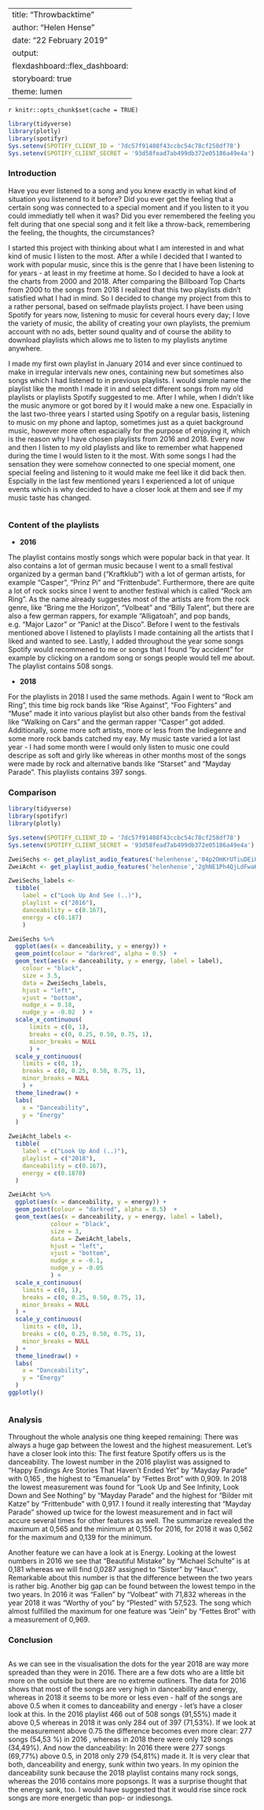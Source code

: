 

---
title: "Throwbacktime"
author: "Helen Hense"
date: "22 February 2019"
output: 
  flexdashboard::flex_dashboard:
    storyboard: true
    theme: lumen
---

`r knitr::opts_chunk$set(cache = TRUE)`

```r
library(tidyverse)
library(plotly)
library(spotifyr)
Sys.setenv(SPOTIFY_CLIENT_ID = '7dc57f91408f43ccbc54c78cf258df78')
Sys.setenv(SPOTIFY_CLIENT_SECRET = '93d58fead7ab499db372e05186a49e4a')
```

### Introduction
  
Have you ever listened to a song and you knew exactly in what kind of situation you listenend to it before? Did you ever get the feeling that a certain song was connected to a special moment and if you listen to it you could immediatly tell when it was? Did you ever remembered the feeling you felt during that one special song and it felt like a throw-back, remembering the feeling, the thoughts, the circumstances?
  
I started this project with thinking about what I am interested in and what kind of music I listen to the most. After a while I decided that I wanted to work with popular music, since this is the genre that I have been listening to for years - at least in my freetime at home. So I decided to have a look at the charts from 2000 and 2018. After comparing the Billboard Top Charts from 2000 to the songs from 2018 I realized that this two playlists didn't satisfied what I had in mind. So I decided to change my project from this to a rather personal, based on selfmade playlists project. I have been using Spotify for years now, listening to music for ceveral hours every day; I love the variety of music, the ability of creating your own playlists, the premium account with no ads, better sound quality and of course the ability to download playlists which allows me to listen to my playlists anytime anywhere.

I made my first own playlist in January 2014 and ever since continued to make in irregular intervals new ones, containing new but sometimes also songs which I had listened to in previous playlists. I would simple name the playlist like the month I made it in and select different songs from my old playlists or playlists Spotify suggested to me. After I while, when I didn't like the music anymore or got bored by it I would make a new one. Espacially in the last two-three years I started using Spotify on a regular basis, listening to music on my phone and laptop, sometimes just as a quiet background music, however more often espacially for the purpose of enjoying it, which is the reason why I have chosen playlists from 2016 and 2018. Every now and then I listen to my old playlists and like to remember what happened during the time I would listen to it the most. With some songs I had the sensation they were somehow connected to one special moment, one special feeling and listening to it would make me feel like it did back then. Espcially in the last few mentioned years I experienced a lot of unique events which is why decided to have a closer look at them and see if my music taste has changed.
  
```r
```
### Content of the playlists 

- **2016**

The playlist contains mostly songs which were popular back in that year. It also contains a lot of german music because I went to a small festival organized by a german band ("Kraftklub") with a lot of german artists, for example "Casper", "Prinz Pi" and "Frittenbude". Furthermore, there are quite a lot of rock socks since I went to another festival which is called "Rock am Ring". As the name already suggestes most of the artists are from the rock genre, like "Bring me the Horizon", "Volbeat" and "Billy Talent", but there are also a few german rappers, for example "Alligatoah", and pop bands, e.g. "Major Lazor" or "Panic! at the Disco". Before I went to the festivals mentioned above I listened to playlists I made containing all the artists that I liked and wanted to see. Lastly, I added throughout the year some songs Spotify would recommened to me or songs that I found "by accident" for example by clicking on a random song or songs people would tell me about. The playlist contains 508 songs.

- **2018**

For the playlists in 2018 I used the same methods. Again I went to "Rock am Ring", this time big rock bands like "Rise Against", "Foo Fighters" and "Muse" made it into various playlist but also other bands from the festival like "Walking on Cars" and the german rapper "Casper" got added. Additionally, some more soft artists, more or less from the Indiegenre and some more rock bands catched my eay. My music taste varied a lot last year - I had some month were I would only listen to music one could descripe as soft and girly like whereas in other months most of the songs were made by rock and alternative bands like "Starset" and "Mayday Parade". This playlists contains 397 songs. 

### Comparison

```r
library(tidyverse)
library(spotifyr)
library(plotly)

Sys.setenv(SPOTIFY_CLIENT_ID = '7dc57f91408f43ccbc54c78cf258df78')
Sys.setenv(SPOTIFY_CLIENT_SECRET = '93d58fead7ab499db372e05186a49e4a')

ZweiSechs <- get_playlist_audio_features('helenhense','04p2OmKrUTiuDEiHZ1kTwa')
ZweiAcht <- get_playlist_audio_features('helenhense','2ghNE1Ph4QjLdFwaKMgam5')

ZweiSechs_labels <-
  tibble(
    label = c("Look Up And See (..)"),
    playlist = c("2016"),
    danceability = c(0.167),
    energy = c(0.187)
    )

ZweiSechs %>%
  ggplot(aes(x = danceability, y = energy)) + 
  geom_point(colour = "darkred", alpha = 0.5)  +
  geom_text(aes(x = danceability, y = energy, label = label),
    colour = "black",        
    size = 3.5,                
    data = ZweiSechs_labels,     
    hjust = "left",   
    vjust = "bottom", 
    nudge_x = 0.18,
    nudge_y = -0.02  ) +
  scale_x_continuous(         
      limits = c(0, 1),
      breaks = c(0, 0.25, 0.50, 0.75, 1),  
      minor_breaks = NULL
      ) +
  scale_y_continuous(          
    limits = c(0, 1),
    breaks = c(0, 0.25, 0.50, 0.75, 1),
    minor_breaks = NULL
    ) +
  theme_linedraw() +
  labs( 
    x = "Danceability",
    y = "Energy"
  ) 

ZweiAcht_labels <-
  tibble(
    label = c("Look Up And (..)"),
    playlist = c("2018"),
    danceability = c(0.167),
    energy = c(0.1870)
  )

ZweiAcht %>%
  ggplot(aes(x = danceability, y = energy)) + 
  geom_point(colour = "darkred", alpha = 0.5)  +
  geom_text(aes(x = danceability, y = energy, label = label),
            colour = "black",        
            size = 3,                
            data = ZweiAcht_labels,     
            hjust = "left",   
            vjust = "bottom", 
            nudge_x = -0.1,
            nudge_y = -0.05
            ) +
  scale_x_continuous(         
    limits = c(0, 1),
    breaks = c(0, 0.25, 0.50, 0.75, 1),  
    minor_breaks = NULL
  ) +
  scale_y_continuous(          
    limits = c(0, 1),
    breaks = c(0, 0.25, 0.50, 0.75, 1),
    minor_breaks = NULL
  ) +
  theme_linedraw() +
  labs( 
    x = "Danceability",
    y = "Energy"
  )
ggplotly()
```


```r
```
### Analysis
Throughout the whole analysis one thing keeped remaining: There was always a huge gap between the lowest and the highest measurement. 
Let's have a closer look into this: The first feature Spotify offers us is the danceability. The lowest number in the 2016 playlist was assigned to "Happy Endings Are Stories That Haven't Ended Yet" by "Mayday Parade" with 0,165 , the highest to "Emanuela" by "Fettes Brot" with 0,909. In 2018 the lowest measurement was found for "Look Up and See Infinity, Look Down and See Nothing" by "Mayday Parade" and the highest for "Bilder mit Katze" by "Frittenbude" with 0,917. I found it really interesting that "Mayday Parade" showed up twice for the lowest measurement and in fact will accure several times for other features as well. The summarize revealed the maximum at 0,565 and the minimum at 0,155 for 2016, for 2018 it was 0,562 for the maximum and 0,139 for the minimum. 

Another feature we can have a look at is Energy. Looking at the lowest numbers in 2016 we see that "Beautiful Mistake" by "Michael Schulte" is at 0,181 whereas we will find 0,0287 assigned to "Sister" by "Haux". Remarkable about this number is that the difference between the two years is rather big. Another big gap can be found between the lowest tempo in the two years. In 2016 it was "Fallen" by "Volbeat" with 71,832 whereas in the year 2018 it was "Worthy of you" by "Plested" with 57,523. 
The song which almost fulfilled the maximum for one feature was "Jein" by "Fettes Brot" with a measurement of 0,969.


### Conclusion
```r
```
As we can see in the visualisation the dots for the year 2018 are way more spreaded than they were in 2016. There are a few dots who are a little bit more on the outside but there are no extreme outliners. The data for 2016 shows that most of the songs are very high in danceability and energy, whereas in 2018 it seems to be more or less even - half of the songs are above 0.5 when it comes to danceability and energy - let's have a closer look at this. In the 2016 playlist 466 out of 508 songs (91,55%) made it above 0,5 whereas in 2018 it was only 284 out of 397 (71,53%). If we look at the measurement above 0.75 the difference becomes even more clear: 277 songs (54,53 %) in 2016 , whereas in 2018 there were only 129 songs (34,49%). And now the danceability: In 2016 there were 277 songs (69,77%) above 0.5, in 2018 only 279 (54,81%) made it. It is very clear that both, danceability and energy, sunk within two years. 
In my opinion the danceability sunk because the 2018 playlist contains many rock songs, whereas the 2016 contains more popsongs. It was a surprise thought that the energy sank, too. I would have suggested that it would rise since rock songs are more energetic than pop- or indiesongs. 